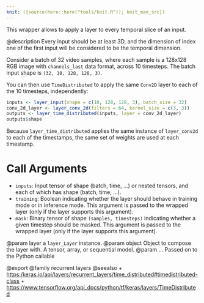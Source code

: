 ```yaml
---
knit: ({source(here::here("tools/knit.R")); knit_man_src})
---
```

This wrapper allows to apply a layer to every temporal slice of an input.

@description
Every input should be at least 3D, and the dimension of index one of the
first input will be considered to be the temporal dimension.

Consider a batch of 32 video samples, where each sample is a 128x128 RGB
image with `channels_last` data format, across 10 timesteps.
The batch input shape is `(32, 10, 128, 128, 3)`.

You can then use `TimeDistributed` to apply the same `Conv2D` layer to each
of the 10 timesteps, independently:

```r
inputs <- layer_input(shape = c(10, 128, 128, 3), batch_size = 32)
conv_2d_layer <- layer_conv_2d(filters = 64, kernel_size = c(3, 3))
outputs <- layer_time_distributed(inputs, layer = conv_2d_layer)
outputs$shape
```

Because `layer_time_distributed` applies the same instance of `layer_conv2d` to each of
the timestamps, the same set of weights are used at each timestamp.

# Call Arguments
- `inputs`: Input tensor of shape (batch, time, ...) or nested tensors,
    and each of which has shape (batch, time, ...).
- `training`: Boolean indicating whether the layer should behave in
    training mode or in inference mode. This argument is passed to the
    wrapped layer (only if the layer supports this argument).
- `mask`: Binary tensor of shape `(samples, timesteps)` indicating whether
    a given timestep should be masked. This argument is passed to the
    wrapped layer (only if the layer supports this argument).

@param layer a `layer_Layer` instance.
@param object Object to compose the layer with. A tensor, array, or sequential model.
@param ... Passed on to the Python callable

@export
@family recurrent layers
@seealso
+ <https:/keras.io/api/layers/recurrent_layers/time_distributed#timedistributed-class>
+ <https://www.tensorflow.org/api_docs/python/tf/keras/layers/TimeDistributed>


